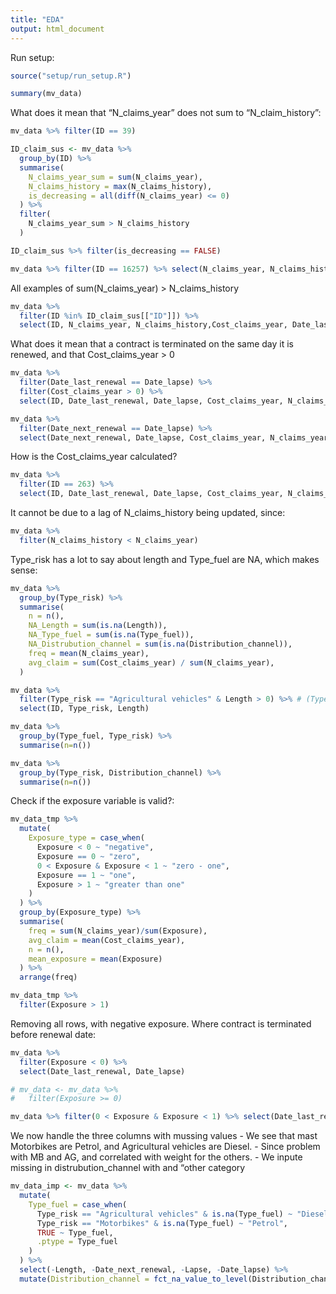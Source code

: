 ```yaml
---
title: "EDA"
output: html_document
---
```


Run setup:

```r
source("setup/run_setup.R")
```

```r
summary(mv_data)
```

What does it mean that "N_claims_year" does not sum to "N_claim_history":
```r
mv_data %>% filter(ID == 39)
```

```r
ID_claim_sus <- mv_data %>% 
  group_by(ID) %>% 
  summarise(
    N_claims_year_sum = sum(N_claims_year),
    N_claims_history = max(N_claims_history),
    is_decreasing = all(diff(N_claims_year) <= 0)
  ) %>% 
  filter(
    N_claims_year_sum > N_claims_history
  )
```

```r
ID_claim_sus %>% filter(is_decreasing == FALSE)
```

```r
mv_data %>% filter(ID == 16257) %>% select(N_claims_year, N_claims_history)
```

All examples of sum(N_claims_year) > N_claims_history
```r
mv_data %>% 
  filter(ID %in% ID_claim_sus[["ID"]]) %>% 
  select(ID, N_claims_year, N_claims_history,Cost_claims_year, Date_last_renewal, Date_lapse)
```


What does it mean that a contract is terminated on the same day it is renewed, and that Cost_claims_year > 0
```r
mv_data %>% 
  filter(Date_last_renewal == Date_lapse) %>% 
  filter(Cost_claims_year > 0) %>% 
  select(ID, Date_last_renewal, Date_lapse, Cost_claims_year, N_claims_year)
```
```r
mv_data %>% 
  filter(Date_next_renewal == Date_lapse) %>% 
  select(Date_next_renewal, Date_lapse, Cost_claims_year, N_claims_year)
```


How is the Cost_claims_year calculated?
```r
mv_data %>% 
  filter(ID == 263) %>% 
  select(ID, Date_last_renewal, Date_lapse, Cost_claims_year, N_claims_year, N_claims_history)
```
It cannot be due to a lag of N_claims_history being updated, since:
```r
mv_data %>% 
  filter(N_claims_history < N_claims_year)
```



Type_risk has a lot to say about length and Type_fuel are NA, which makes sense:

```r
mv_data %>%
  group_by(Type_risk) %>%
  summarise(
    n = n(),
    NA_Length = sum(is.na(Length)),
    NA_Type_fuel = sum(is.na(Type_fuel)),
    NA_Distrubution_channel = sum(is.na(Distribution_channel)),
    freq = mean(N_claims_year),
    avg_claim = sum(Cost_claims_year) / sum(N_claims_year),
  )
```
```r
mv_data %>% 
  filter(Type_risk == "Agricultural vehicles" & Length > 0) %>% # (Type_risk == "Motorbikes")
  select(ID, Type_risk, Length)
```


```r
mv_data %>% 
  group_by(Type_fuel, Type_risk) %>% 
  summarise(n=n())
```

```r
mv_data %>% 
  group_by(Type_risk, Distribution_channel) %>% 
  summarise(n=n())
```


Check if the exposure variable is valid?:
```r
mv_data_tmp %>% 
  mutate(
    Exposure_type = case_when(
      Exposure < 0 ~ "negative",
      Exposure == 0 ~ "zero",
      0 < Exposure & Exposure < 1 ~ "zero - one",
      Exposure == 1 ~ "one",
      Exposure > 1 ~ "greater than one"
    )
  ) %>% 
  group_by(Exposure_type) %>%
  summarise(
    freq = sum(N_claims_year)/sum(Exposure),
    avg_claim = mean(Cost_claims_year),
    n = n(),
    mean_exposure = mean(Exposure)
  ) %>% 
  arrange(freq)
```
```r
mv_data_tmp %>% 
  filter(Exposure > 1)
```


Removing all rows, with negative exposure. Where contract is terminated before renewal date:
```r
mv_data %>% 
  filter(Exposure < 0) %>% 
  select(Date_last_renewal, Date_lapse)

# mv_data <- mv_data %>%
#   filter(Exposure >= 0)
```

```r
mv_data %>% filter(0 < Exposure & Exposure < 1) %>% select(Date_last_renewal, Date_lapse)
```
We now handle the three columns with mussing values
  - We see that mast Motorbikes are Petrol, and Agricultural vehicles are Diesel. 
  - Since problem with MB and AG, and correlated with weight for the others.
  - We inpute missing in distrubution_channel with and "other category
```r
mv_data_imp <- mv_data %>%
  mutate(
    Type_fuel = case_when(
      Type_risk == "Agricultural vehicles" & is.na(Type_fuel) ~ "Diesel",
      Type_risk == "Motorbikes" & is.na(Type_fuel) ~ "Petrol",
      TRUE ~ Type_fuel,
      .ptype = Type_fuel
    )
  ) %>%
  select(-Length, -Date_next_renewal, -Lapse, -Date_lapse) %>%
  mutate(Distribution_channel = fct_na_value_to_level(Distribution_channel, "other"))
```


